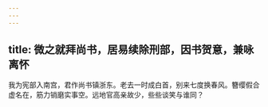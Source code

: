 ```yaml
---
---
---
```

title: 微之就拜尚书，居易续除刑部，因书贺意，兼咏离怀
---



我为宪部入南宫，君作尚书镇浙东。老去一时成白首，别来七度换春风。簪缨假合虚名在，筋力销磨实事空。远地官高亲故少，些些谈笑与谁同？